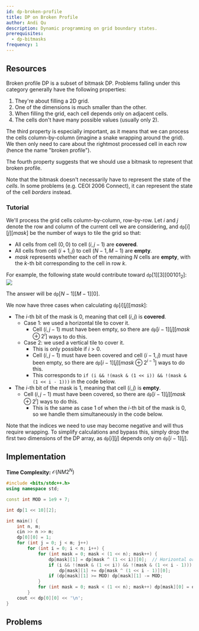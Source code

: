 ```yaml
---
id: dp-broken-profile
title: DP on Broken Profile
author: Andi Qu
description: Dynamic programming on grid boundary states.
prerequisites:
  - dp-bitmasks
frequency: 1
---
```


## Resources

<Resources>
    <Resource
        source="Pavel Mavrin"
        title="DP on profiles"
        url="https://www.youtube.com/watch?v=0bnMHlFUM_o"
        starred
    />
	<Resource
		source="cp-algo"
		title="DP on Broken Profile"
		url="dynamic_programming/profile-dynamics.html"
	/>
	<Resource
		source="CF"
		title="Tutorial on Broken Profile DP"
		url="https://codeforces.com/blog/entry/59282"
	/>
</Resources>

Broken profile DP is a subset of bitmask DP. Problems falling under this
category generally have the following properties:

1. They're about filling a 2D grid.
2. One of the dimensions is much smaller than the other.
3. When filling the grid, each cell depends only on adjacent cells.
4. The cells don't have many possible values (usually only 2).

The third property is especially important, as it means that we can process the
cells column-by-column (imagine a snake wrapping around the grid). We then only
need to care about the rightmost processed cell in each row (hence the name
"broken profile").

The fourth property suggests that we should use a bitmask to represent that
broken profile.

<Warning>

Note that the bitmask doesn't necessarily have to represent the state of the
_cells_. In some problems (e.g. CEOI 2006 Connect), it can represent the state
of the cell _borders_ instead.

</Warning>

<FocusProblem problem="brokenFocus" />

### Tutorial

We'll process the grid cells column-by-column, row-by-row. Let $i$ and $j$
denote the row and column of the current cell we are considering,
and $\texttt{dp}[i][j][mask]$ be the number of ways to tile the grid so that:

- All cells from cell $(0, 0)$ to cell $(i, j - 1)$ are **covered**.
- All cells from cell $(i + 1, j)$ to cell $(N - 1, M - 1)$ are **empty**.
- $mask$ represents whether each of the remaining $N$ cells are **empty**, with
  the $k$-th bit corresponding to the cell in row $k$.

For example, the following state would contribute toward
$\texttt{dp}[1][3][00101_2]$: ![](/content/6_Advanced/broken-profile-state-example.png)

The answer will be $\texttt{dp}[N - 1][M - 1][0]$.

We now have three cases when calculating $\texttt{dp}[i][j][mask]$:

- The $i$-th bit of the mask is 0, meaning that cell $(i, j)$ is **covered**.
  - Case 1: we used a horizontal tile to cover it.
    - Cell $(i, j - 1)$ must have been empty, so there are
      $\texttt{dp}[i - 1][j][mask \oplus 2^i]$ ways to do this.
  - Case 2: we used a vertical tile to cover it.
    - This is only possible if $i > 0$.
    - Cell $(i,j-1)$ must have been covered and cell $(i-1,j)$ must have been
	  empty, so there are $\texttt{dp}[i - 1][j][mask \oplus 2^{i - 1}]$ ways
      to do this.
    - This corresponds to
      `if (i && !(mask & (1 << i)) && !(mask & (1 << i - 1)))` in the code
      below.
- The $i$-th bit of the mask is 1, meaning that cell $(i, j)$ is **empty**.
  - Cell $(i, j - 1)$ must have been covered, so there are
    $\texttt{dp}[i - 1][j][mask \oplus 2^i]$ ways to do this.
    - This is the same as case 1 of when the $i$-th bit of the mask is 0, so we
      handle them simultaneously in the code below.

Note that the indices we need to use may become negative and will thus require
wrapping. To simplify calculations and bypass this, simply drop the first two
dimensions of the DP array, as $\texttt{dp}[i][j]$ depends only on
$\texttt{dp}[i - 1][j]$.

## Implementation

**Time Complexity:** $\mathcal O(NM 2^N)$

<LanguageSection>
<CPPSection>

```cpp
#include <bits/stdc++.h>
using namespace std;

const int MOD = 1e9 + 7;

int dp[1 << 10][2];

int main() {
	int n, m;
	cin >> n >> m;
	dp[0][0] = 1;
	for (int j = 0; j < m; j++)
		for (int i = 0; i < n; i++) {
			for (int mask = 0; mask < (1 << n); mask++) {
				dp[mask][1] = dp[mask ^ (1 << i)][0];  // Horizontal or no tile
				if (i && !(mask & (1 << i)) && !(mask & (1 << i - 1)))  // Vertical tile
					dp[mask][1] += dp[mask ^ (1 << i - 1)][0];
				if (dp[mask][1] >= MOD) dp[mask][1] -= MOD;
			}
			for (int mask = 0; mask < (1 << n); mask++) dp[mask][0] = dp[mask][1];
		}
	cout << dp[0][0] << '\n';
}
```

</CPPSection>
</LanguageSection>

## Problems

<Problems problems="broken" />
